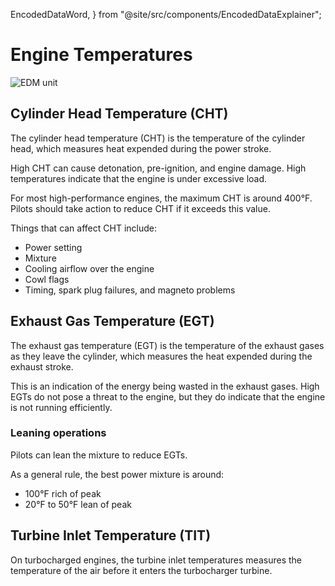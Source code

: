   EncodedDataWord,
} from "@site/src/components/EncodedDataExplainer";

# Engine Temperatures

![EDM unit](/img/content/edm.png)

## Cylinder Head Temperature (CHT)

The cylinder head temperature (CHT) is the temperature of the cylinder head,
which measures heat expended during the power stroke.

High CHT can cause detonation, pre-ignition, and engine damage. High
temperatures indicate that the engine is under excessive load.

For most high-performance engines, the maximum CHT is around 400°F. Pilots
should take action to reduce CHT if it exceeds this value.

Things that can affect CHT include:

- Power setting
- Mixture
- Cooling airflow over the engine
- Cowl flags
- Timing, spark plug failures, and magneto problems

## Exhaust Gas Temperature (EGT)

The exhaust gas temperature (EGT) is the temperature of the exhaust gases as
they leave the cylinder, which measures the heat expended during the exhaust
stroke.

This is an indication of the energy being wasted in the exhaust gases. High EGTs
do not pose a threat to the engine, but they do indicate that the engine is not
running efficiently.

### Leaning operations

Pilots can lean the mixture to reduce EGTs.

As a general rule, the best power mixture is around:

- 100°F rich of peak
- 20°F to 50°F lean of peak

## Turbine Inlet Temperature (TIT)

On turbocharged engines, the turbine inlet temperatures measures the temperature
of the air before it enters the turbocharger turbine.
